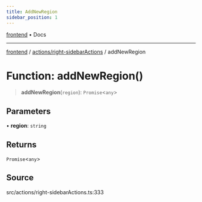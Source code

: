 ```yaml
---
title: AddNewRegion
sidebar_position: 1
---
```


[frontend](../../..) • Docs

***

[frontend](../../..) / [actions/right-sidebarActions](..) / addNewRegion

# Function: addNewRegion()

> **addNewRegion**(`region`): `Promise`\<`any`\>

## Parameters

• **region**: `string`

## Returns

`Promise`\<`any`\>

## Source

src/actions/right-sidebarActions.ts:333
